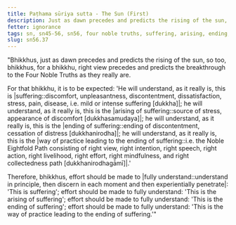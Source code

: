 ```yaml
---
title: Paṭhama sūriya sutta - The Sun (First)
description: Just as dawn precedes and predicts the rising of the sun, so too, for a bhikkhu, right view precedes and predicts the breakthrough to the Four Noble Truths as they really are.
fetter: ignorance
tags: sn, sn45-56, sn56, four noble truths, suffering, arising, ending, way of practice, path, dawn, sun, right view, wisdom
slug: sn56.37
---
```


"Bhikkhus, just as dawn precedes and predicts the rising of the sun, so too, bhikkhus, for a bhikkhu, right view precedes and predicts the breakthrough to the Four Noble Truths as they really are.

For that bhikkhu, it is to be expected: 'He will understand, as it really is, this is |suffering::discomfort, unpleasantness, discontentment, dissatisfaction, stress, pain, disease, i.e. mild or intense suffering [dukkha]|; he will understand, as it really is, this is the |arising of suffering::source of stress, appearance of discomfort [dukkhasamudaya]|; he will understand, as it really is, this is the |ending of suffering::ending of discontentment, cessation of distress [dukkhanirodha]|; he will understand, as it really is, this is the |way of practice leading to the ending of suffering::i.e. the Noble Eightfold Path consisting of right view, right intention, right speech, right action, right livelihood, right effort, right mindfulness, and right collectedness path [dukkhanirodhagāmī]|.'

Therefore, bhikkhus, effort should be made to |fully understand::understand in principle, then discern in each moment and then experientially penetrate|: 'This is suffering';
effort should be made to fully understand: 'This is the arising of suffering';
effort should be made to fully understand: 'This is the ending of suffering';
effort should be made to fully understand: 'This is the way of practice leading to the ending of suffering.'"